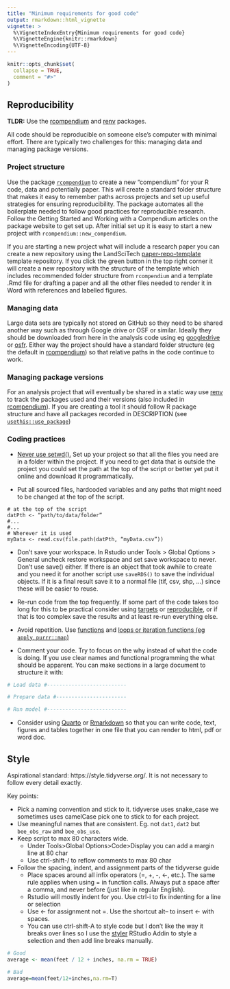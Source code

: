 ```yaml
---
title: "Minimum requirements for good code"
output: rmarkdown::html_vignette
vignette: >
  %\VignetteIndexEntry{Minimum requirements for good code}
  %\VignetteEngine{knitr::rmarkdown}
  %\VignetteEncoding{UTF-8}
---
```


```r
knitr::opts_chunk$set(
  collapse = TRUE,
  comment = "#>"
)
```

## Reproducibility
**TLDR:** Use the [rcompendium](https://frbcesab.github.io/rcompendium/) and [renv](https://rstudio.github.io/renv/articles/renv.html) packages.

All code should be reproducible on someone else's computer with minimal effort. There are typically two challenges for this: managing data and managing package versions. 

### Project structure
Use the package [`rcompendium`](https://frbcesab.github.io/rcompendium/) to create a new "compendium" for your R code, data and potentially paper. This will create a standard folder structure that makes it easy to remember paths across projects and set up useful strategies for ensuring reproducibility. The package automates all the boilerplate needed to follow good practices for reproducible research. Follow the Getting Started and Working with a Compendium articles on the package website to get set up. After initial set up it is easy to start a new project with `rcompendium::new_compendium`.

If you are starting a new project what will include a research paper you can create a new repository using the LandSciTech [paper-repo-template](https://github.com/LandSciTech/paper-template-repo) template repository. If you click the green button in the top right corner it will create a new repository with the structure of the template which includes recommended folder structure from `rcompendium` and a template .Rmd file for drafting a paper and all the other files needed to render it in Word with references and labelled figures.  

### Managing data
Large data sets are typically not stored on GitHub so they need to be shared another way such as through Google drive or OSF or similar. Ideally they should be downloaded from here in the analysis code using eg [googledrive](https://googledrive.tidyverse.org/) or [osfr](https://docs.ropensci.org/osfr/). Either way the project should have a standard folder structure (eg the default in [rcompendium](https://frbcesab.github.io/rcompendium/articles/working_with_a_compendium.html)) so that relative paths in the code continue to work.  

### Managing package versions
For an analysis project that will eventually be shared in a static way use [renv](https://rstudio.github.io/renv/articles/renv.html) to track the packages used and their versions (also included in [rcompendium](https://frbcesab.github.io/rcompendium/articles/working_with_a_compendium.html#using-renv)). If you are creating a tool it should follow R package structure and have all packages recorded in DESCRIPTION (see [`usethis::use_package`](https://usethis.r-lib.org/reference/use_package.html))

### Coding practices

* [Never use setwd().](https://www.tidyverse.org/blog/2017/12/workflow-vs-script/) Set up your project so that all the files you need are in a folder within the project. If you need to get data that is outside the project you could set the path at the top of the script or better yet put it online and download it programmatically. 

* Put all sourced files, hardcoded variables and any paths that might need to be changed at the top of the script. 
```
# at the top of the script
datPth <- “path/to/data/folder”
#...
#...
# Wherever it is used
myData <- read.csv(file.path(datPth, “myData.csv”))  
```

* Don't save your workspace. In Rstudio under Tools > Global Options > General uncheck restore workspace and set save workspace to never. Don’t use save() either. If there is an object that took awhile to create and you need it for another script use `saveRDS()` to save the individual objects. If it is a final result save it to a normal file (tif, csv, shp, …) since these will be easier to reuse. 

* Re-run code from the top frequently. If some part of the code takes too long for this to be practical consider using [targets](https://books.ropensci.org/targets/) or [reproducible](https://reproducible.predictiveecology.org/), or if that is too complex save the results and at least re-run everything else.

* Avoid repetition. Use [functions](https://r4ds.hadley.nz/functions.html) and [loops or iteration functions (eg `apply`, `purrr::map`)](https://r4ds.hadley.nz/iteration.html)
* Comment your code. Try to focus on the why instead of what the code is doing. If you use clear names and functional programming the what should be apparent. You can make sections in a large document to structure it with:

``` r
# Load data #--------------------------

# Prepare data #-----------------------

# Run model #--------------------------
```
* Consider using [Quarto](https://quarto.org/docs/get-started/) or [Rmarkdown](https://rmarkdown.rstudio.com/lesson-1.html) so that you can write code, text, figures and tables together in one file that you can render to html, pdf or word doc. 


## Style
Aspirational standard: https://style.tidyverse.org/. It is not necessary to follow every detail exactly. 

Key points:

* Pick a naming convention and stick to it. tidyverse uses snake_case we sometimes uses camelCase pick one to stick to for each project.
* Use meaningful names that are consistent. Eg. not `dat1`, `dat2` but `bee_obs_raw` and `bee_obs_use`.
* Keep script to max 80 characters wide. 
    * Under Tools>Global Options>Code>Display you can add a margin line at 80 char
    * Use ctrl-shift-/ to reflow comments to max 80 char
* Follow the spacing, indent, and assignment parts of the tidyverse guide
    * Place spaces around all infix operators (=, +, -, <-, etc.). The same rule applies when using = in function calls. Always put a space after a comma, and never before (just like in regular English). 
    * Rstudio will mostly indent for you. Use ctrl-i to fix indenting for a line or selection
    * Use <- for assignment not =. Use the shortcut alt-- to insert <- with spaces.
    * You can use ctrl-shift-A to style code but I don't like the way it breaks over lines so I use the [styler](https://styler.r-lib.org/) RStudio Addin to style a selection and then add line breaks manually.

``` r
# Good
average <- mean(feet / 12 + inches, na.rm = TRUE)

# Bad
average=mean(feet/12+inches,na.rm=T)
```
